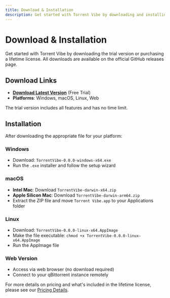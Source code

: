 ```yaml
---
title: Download & Installation
description: Get started with Torrent Vibe by downloading and installing the application
---
```


# Download & Installation

Get started with Torrent Vibe by downloading the trial version or purchasing a lifetime license. All downloads are available on the official GitHub releases page.

## Download Links

- **[Download Latest Version](https://github.com/Torrent-Vibe/Torrent-Vibe/releases)** (Free Trial)
- **Platforms**: Windows, macOS, Linux, Web

The trial version includes all features and has no time limit.

## Installation

After downloading the appropriate file for your platform:

### Windows
- Download: `TorrentVibe-0.0.0-windows-x64.exe`
- Run the `.exe` installer and follow the setup wizard

### macOS
- **Intel Mac**: Download `TorrentVibe-darwin-x64.zip`
- **Apple Silicon Mac**: Download `TorrentVibe-darwin-arm64.zip`
- Extract the ZIP file and move `Torrent Vibe.app` to your Applications folder

### Linux
- Download: `TorrentVibe-0.0.0-linux-x64.AppImage`
- Make the file executable: `chmod +x TorrentVibe-0.0.0-linux-x64.AppImage`
- Run the AppImage file

### Web Version
- Access via web browser (no download required)
- Connect to your qBittorrent instance remotely

For more details on pricing and what's included in the lifetime license, please see our [Pricing Details](pricing).